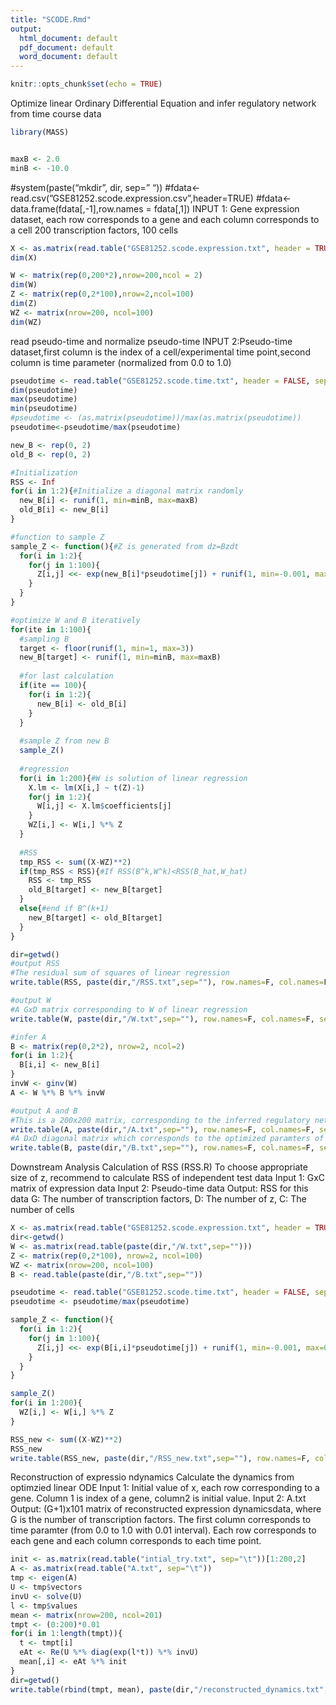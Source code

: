 ---
title: "SCODE.Rmd"
output:
  html_document: default
  pdf_document: default
  word_document: default
---

```{r setup, include=FALSE}
knitr::opts_chunk$set(echo = TRUE)
```

Optimize linear Ordinary Differential Equation and infer regulatory network from time course data
```{r}
library(MASS)


maxB <- 2.0
minB <- -10.0
```

#system(paste("mkdir", dir, sep=" "))
#fdata<-read.csv("GSE81252.scode.expression.csv",header=TRUE)
#fdata<-data.frame(fdata[,-1],row.names = fdata[,1])
INPUT 1: Gene expression dataset, each row corresponds to a gene and each column corresponds to a cell
200 transcription factors, 100 cells
```{r}
X <- as.matrix(read.table("GSE81252.scode.expression.txt", header = TRUE, sep = "\t"))[1:200,1:100]
dim(X)

W <- matrix(rep(0,200*2),nrow=200,ncol = 2)
dim(W)
Z <- matrix(rep(0,2*100),nrow=2,ncol=100)
dim(Z)
WZ <- matrix(nrow=200, ncol=100)
dim(WZ)
```

read pseudo-time and normalize pseudo-time
INPUT 2:Pseudo-time dataset,first column is the index of a cell/experimental time point,second column is time parameter (normalized from 0.0 to 1.0)
```{r}
pseudotime <- read.table("GSE81252.scode.time.txt", header = FALSE, sep = "\t")[1:100,2]
dim(pseudotime)
max(pseudotime)
min(pseudotime)
#pseudotime <- (as.matrix(pseudotime))/max(as.matrix(pseudotime))
pseudotime<-pseudotime/max(pseudotime)

new_B <- rep(0, 2)
old_B <- rep(0, 2)

#Initialization
RSS <- Inf
for(i in 1:2){#Initialize a diagonal matrix randomly
  new_B[i] <- runif(1, min=minB, max=maxB)
  old_B[i] <- new_B[i]
}

#function to sample Z
sample_Z <- function(){#Z is generated from dz=Bzdt
  for(i in 1:2){
    for(j in 1:100){
      Z[i,j] <<- exp(new_B[i]*pseudotime[j]) + runif(1, min=-0.001, max=0.001)#includes noise
    }
  }
}

#optimize W and B iteratively
for(ite in 1:100){
  #sampling B
  target <- floor(runif(1, min=1, max=3))
  new_B[target] <- runif(1, min=minB, max=maxB)
  
  #for last calculation
  if(ite == 100){
    for(i in 1:2){
      new_B[i] <- old_B[i]
    }
  }
  
  #sample Z from new B
  sample_Z()
  
  #regression
  for(i in 1:200){#W is solution of linear regression
    X.lm <- lm(X[i,] ~ t(Z)-1)
    for(j in 1:2){
      W[i,j] <- X.lm$coefficients[j]
    }
    WZ[i,] <- W[i,] %*% Z
  }
  
  #RSS
  tmp_RSS <- sum((X-WZ)**2)
  if(tmp_RSS < RSS){#If RSS(B^k,W^k)<RSS(B_hat,W_hat)
    RSS <- tmp_RSS
    old_B[target] <- new_B[target]
  }
  else{#end if B^(k+1)
    new_B[target] <- old_B[target]
  }
}
```
```{r}
dir=getwd()
#output RSS
#The residual sum of squares of linear regression
write.table(RSS, paste(dir,"/RSS.txt",sep=""), row.names=F, col.names=F, sep="\t")

#output W
#A GxD matrix corresponding to W of linear regression
write.table(W, paste(dir,"/W.txt",sep=""), row.names=F, col.names=F, sep="\t")

#infer A
B <- matrix(rep(0,2*2), nrow=2, ncol=2)
for(i in 1:2){
  B[i,i] <- new_B[i]
}
invW <- ginv(W)
A <- W %*% B %*% invW

#output A and B
#This is a 200x200 matrix, corresponding to the inferred regulatory network. Aij represents the regulatory relationship from TF j to TF i.
write.table(A, paste(dir,"/A.txt",sep=""), row.names=F, col.names=F, sep="\t")
#A DxD diagonal matrix which corresponds to the optimized paramters of ODE of z, whereas D is the number of z.
write.table(B, paste(dir,"/B.txt",sep=""), row.names=F, col.names=F, sep="\t")
```

Downstream Analysis
Calculation of RSS (RSS.R)
To choose appropriate size of z, recommend to calculate RSS of independent test data
Input 1: GxC matrix of expression data
Input 2: Pseudo-time data
Output: RSS for this data
G: The number of transcription factors, D: The number of z, C: The number of cells

```{r}
X <- as.matrix(read.table("GSE81252.scode.expression.txt", header = TRUE, sep = "\t"))[1:200,1:100]
dir<-getwd()
W <- as.matrix(read.table(paste(dir,"/W.txt",sep="")))
Z <- matrix(rep(0,2*100), nrow=2, ncol=100)
WZ <- matrix(nrow=200, ncol=100)
B <- read.table(paste(dir,"/B.txt",sep=""))

pseudotime <- read.table("GSE81252.scode.time.txt", header = FALSE, sep = "\t")[1:100,2]
pseudotime <- pseudotime/max(pseudotime)

sample_Z <- function(){
  for(i in 1:2){
    for(j in 1:100){
      Z[i,j] <<- exp(B[i,i]*pseudotime[j]) + runif(1, min=-0.001, max=0.001)
    }
  }
}

sample_Z()
for(i in 1:200){
  WZ[i,] <- W[i,] %*% Z
}

RSS_new <- sum((X-WZ)**2)
RSS_new
write.table(RSS_new, paste(dir,"/RSS_new.txt",sep=""), row.names=F, col.names=F, sep="\t")
```


Reconstruction of expressio ndynamics 
Calculate the dynamics from optimzied linear ODE
Input 1: Initial value of x, each row corresponding to a gene. Column 1 is index of a gene, column2 is initial value.
Input 2: A.txt
Output: (G+1)x101 matrix of reconstructed expression dynamicsdata, where G is the number of transcription factors.
The first column corresponds to time paramter (from 0.0 to 1.0 with 0.01 interval). Each row corresponds to each gene
and each column corresponds to each time point.
```{r}
init <- as.matrix(read.table("intial_try.txt", sep="\t"))[1:200,2]
A <- as.matrix(read.table("A.txt", sep="\t"))
tmp <- eigen(A)
U <- tmp$vectors
invU <- solve(U)
l <- tmp$values
mean <- matrix(nrow=200, ncol=201)
tmpt <- (0:200)*0.01
for(i in 1:length(tmpt)){
  t <- tmpt[i]
  eAt <- Re(U %*% diag(exp(l*t)) %*% invU)
  mean[,i] <- eAt %*% init
}
dir=getwd()
write.table(rbind(tmpt, mean), paste(dir,"/reconstructed_dynamics.txt",sep=""), col.names=F, row.names=F,sep="\t")
```